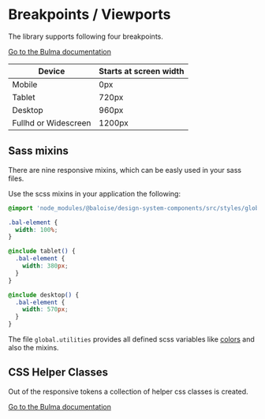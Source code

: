 # Breakpoints / Viewports

The library supports following four breakpoints.

[Go to the Bulma documentation](https://bulma.io/documentation/overview/responsiveness/#breakpoints)

| Device               | Starts at screen width |
| -------------------- | ---------------------- |
| Mobile               | 0px                    |
| Tablet               | 720px                  |
| Desktop              | 960px                  |
| Fullhd or Widescreen | 1200px                 |

## Sass mixins

There are nine responsive mixins, which can be easly used in your sass files.

Use the scss mixins in your application the following:

```css
@import 'node_modules/@baloise/design-system-components/src/styles/global.utilities';

.bal-element {
  width: 100%;
}

@include tablet() {
  .bal-element {
    width: 380px;
  }
}

@include desktop() {
  .bal-element {
    width: 570px;
  }
}
```

The file `global.utilities` provides all defined scss variables like [colors](?path=/docs/design-colors--page) and also the mixins.

## CSS Helper Classes

Out of the responsive tokens a collection of helper css classes is created.

[Go to the Bulma documentation](https://bulma.io/documentation/modifiers/responsive-helpers/)

<bal-doc-github link="/stories/design/05-breakpoints.docs.mdx"></bal-doc-github>
